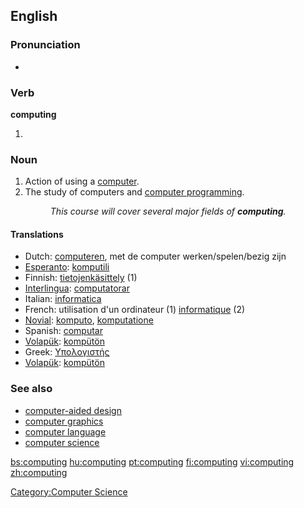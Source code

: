 ==English==

===Pronunciation===
*{{audio|en-us-computing.ogg|Audio (US)}}


===Verb===
'''computing'''
# {{present participle of|compute}}

===Noun===
{{wikipedia}}{{en-noun|-}}

# Action of using a [[computer]].
# The study of computers and [[computer programming]].
#:''This course will cover several major fields of '''computing'''.''

====Translations====
{{rfc-trans}}
*Dutch: [[computeren]], met de computer werken/spelen/bezig zijn
*[[Esperanto]]: [[komputili]]
*Finnish: [[tietojenkäsittely]] (1)
*[[Interlingua]]: [[computatorar]]
*Italian: [[informatica]]
*French: utilisation d'un ordinateur (1) [[informatique]] (2)
*[[Novial]]: [[komputo]], [[komputatione]]
*Spanish: [[computar]]
*[[Volapük]]: [[kompütön]]
*Greek: [[Υπολογιστής]]
*[[Volapük]]: [[kompütön]]

===See also===
*[[computer-aided design]]
*[[computer graphics]]
*[[computer language]]
*[[computer science]]

[[Category:Computer Science]]

[[bs:computing]]
[[hu:computing]]
[[pt:computing]]
[[fi:computing]]
[[vi:computing]]
[[zh:computing]]